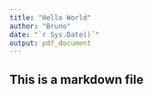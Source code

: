 ```yaml
---
title: "Hello World"
author: "Bruno"
date: "`r Sys.Date()`"
output: pdf_document
---
```


## This is a markdown file